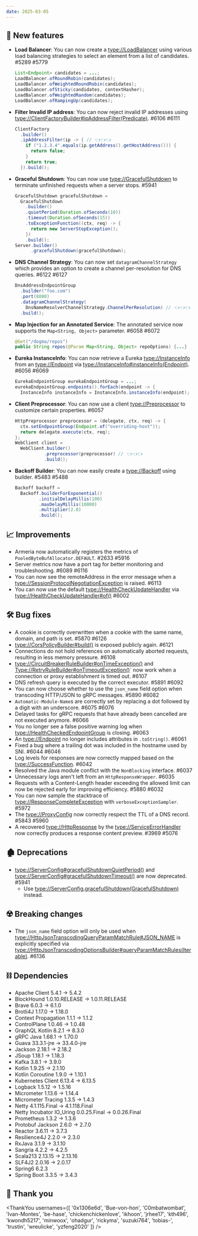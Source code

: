 ```yaml
---
date: 2025-03-05
---
```


## 🌟 New features

- **Load Balancer**: You can now create a <type://LoadBalancer> using various load balancing strategies to
  select an element from a list of candidates. #5289 #5779
  ```java
  List<Endpoint> candidates = ...;
  LoadBalancer.ofRoundRobin(candidates);
  LoadBalancer.ofWeightedRoundRobin(candidates);
  LoadBalancer.ofSticky(candidates, contextHasher);
  LoadBalancer.ofWeightedRandom(candidates);
  LoadBalancer.ofRampingUp(candidates);
  ```
- **Filter Invalid IP address**: You can now reject invalid IP addresses using
  <type://ClientFactoryBuilder#ipAddressFilter(Predicate)>. #6106 #6111
  ```java
  ClientFactory
    .builder()
    .ipAddressFilter(ip -> { // 👈👈👈
      if ("1.2.3.4".equals(ip.getAddress().getHostAddress())) {
        return false;
      }
      return true;
    }).build();
  ```
- **Graceful Shutdown**: You can now use <type://GracefulShutdown> to terminate unfinished requests
  when a server stops.  #5941
  ```java
  GracefulShutdown gracefulShutdown =
    GracefulShutdown
      .builder()
      .quietPeriod(Duration.ofSeconds(10))
      .timeout(Duration.ofSeconds(15))
      .toExceptionFunction((ctx, req) -> {
        return new ServerStopException();
      })
      .build();
  Server.builder()
        .gracefulShutdown(gracefulShutdown);
  ```
- **DNS Channel Strategy**: You can now set `datagramChannelStrategy` which provides an option to create a
  channel per-resolution for DNS queries. #6122 #6127
  ```java
  DnsAddressEndpointGroup
    .builder("foo.com")
    .port(8080)
    .datagramChannelStrategy(
      DnsNameResolverChannelStrategy.ChannelPerResolution) // 👈👈👈
    .build();
  ```
- **Map Injection for an Annotated Service**: The annotated service now supports the `Map<String, Object>`
  parameter. #6058 #6072
  ```java
  @Get("/dogma/repos")
  public String repos(@Param Map<String, Object> repoOptions) {...}
  ```
- **Eureka InstanceInfo**: You can now retrieve a Eureka <type://InstanceInfo> from an <type://Endpoint>
  via <type://InstanceInfo#instanceInfo(Endpoint)>. #6056 #6069
  ```java
  EurekaEndpointGroup eurekaEndpointGroup = ...;
  eurekaEndpointGroup.endpoints().forEach(endpoint -> {
    InstanceInfo instanceInfo = InstanceInfo.instanceInfo(endpoint); // 👈👈👈
  ```
- **Client Preprocessor**: You can now use a client <type://Preprocessor> to customize certain properties. #6057
  ```java
  HttpPreprocessor preprocessor = (delegate, ctx, req) -> {
    ctx.setEndpointGroup(Endpoint.of("overriding-host"));
    return delegate.execute(ctx, req);
  };
  WebClient client =
    WebClient.builder()
             .preprocessor(preprocessor) // 👈👈👈
             .build();
  ```
- **Backoff Builder**: You can now easily create a <type://Backoff> using builder. #5483 #5488
  ```java
  Backoff backoff =
    Backoff.builderForExponential()
           .initialDelayMillis(100)
           .maxDelayMillis(10000)
           .multiplier(2.0)
           .build();
  ```

## 📈 Improvements

- Armeria now automatically registers the metrics of `PooledByteBufAllocator.DEFAULT`. #2633 #5916
- Server metrics now have a port tag for better monitoring and troubleshooting. #6089 #6116
- You can now see the remoteAddress in the error message when a <type://SessionProtocolNegotiationException>
  is raised. #6113
- You can now use the default <type://HealthCheckUpdateHandler> via <type://HealthCheckUpdateHandler#of()> #6002

## 🛠️ Bug fixes

- A cookie is correctly overwritten when a cookie with the same name, domain, and path is set. #5870 #6126
- <type://CorsPolicyBuilder#build()> is exposed publicly again. #6121
- Connections do not hold references on automatically aborted requests, resulting in less memory pressure. #6108
- <type://CircuitBreakerRuleBuilder#onTimeException()> and <Type://RetryRuleBuilder#onTimeoutException()>`
  now work when a connection or proxy establishment is timed out. #6107
- DNS refresh query is executed by the correct executor. #5891 #6092
- You can now choose whether to use the `json_name` field option when transcoding HTTP/JSON to gRPC messages. #5890 #6082
- `Automatic-Module-Name`s are correctly set by replacing a dot followed by a digit with an underscore. #6075 #6076
- Delayed tasks for gRPC requests that have already been cancelled are not executed anymore. #6066
- You no longer see a false positive warning log when <type://HealthCheckedEndpointGroup> is closing. #6063
- An <type://Endpoint> no longer includes attributes in `.toString()`. #6061
- Fixed a bug where a trailing dot was included in the hostname used by SNI. #6044 #6046
- Log levels for responses are now correctly mapped based on the <type://SuccessFunction>. #6042
- Resolved the Java module conflict with the `NonBlocking` interface. #6037
- Unnecessary logs aren't left from an `HttpResponseWrapper`. #6035
- Requests with a Content-Length header exceeding the allowed limit can now be rejected early
  for improving efficiency. #5880 #6032
- You can now sample the stacktrace of <type://ResponseCompleteException> with `verboseExceptionSampler`. #5972
- The <type://ProxyConfig> now correctly respect the TTL of a DNS record. #5843 #5960
- A recovered <type://HttpResponse> by the <type://ServiceErrorHandler> now correctly produces a response
  content preview. #3969 #5076

## 🏚️ Deprecations

- <type://ServerConfig#gracefulShutdownQuietPeriod()> and <type://ServerConfig#gracefulShutdownTimeout()>
  are now deprecated. #5941
  - Use <type://ServerConfig.gracefulShutdown(GracefulShutdown)> instead.

## ☢️ Breaking changes

- The `json_name` field option will only be used when <type://HttpJsonTranscodingQueryParamMatchRule#JSON_NAME>
  is explicitly specified via <type://HttpJsonTranscodingOptionsBuilder#queryParamMatchRules(Iterable)>. #6136

## ⛓ Dependencies

- Apache Client 5.4.1 → 5.4.2
- BlockHound 1.0.10.RELEASE → 1.0.11.RELEASE
- Brave 6.0.3 → 6.1.0
- Brotli4J 1.17.0 → 1.18.0
- Context Propagation 1.1.1 → 1.1.2
- ControlPlane 1.0.46 → 1.0.48
- GraphQL Kotlin 8.2.1 → 8.3.0
- gRPC Java 1.68.1 → 1.70.0
- Guava 33.3.1-jre → 33.4.0-jre
- Jackson 2.18.1 → 2.18.2
- JSoup 1.18.1 → 1.18.3
- Kafka 3.8.1 → 3.9.0
- Kotlin 1.9.25 → 2.1.10
- Kotlin Coroutine 1.9.0 → 1.10.1
- Kubernetes Client 6.13.4 → 6.13.5
- Logback 1.5.12 → 1.5.16
- Micrometer 1.13.6 → 1.14.4
- Micrometer Tracing 1.3.5 → 1.4.3
- Netty 4.1.115.Final → 4.1.118.Final
- Netty Incubator IO_Uring 0.0.25.Final → 0.0.26.Final
- Prometheus 1.3.2 → 1.3.6
- Protobuf Jackson 2.6.0 → 2.7.0
- Reactor 3.6.11 → 3.7.3
- Resilience4J 2.2.0 → 2.3.0
- RxJava 3.1.9 → 3.1.10
- Sangria 4.2.2 → 4.2.5
- Scala213 2.13.15 → 2.13.16
- SLF4J2 2.0.16 → 2.0.17
- Spring6 6.2.3
- Spring Boot 3.3.5 → 3.4.3

## 🙇 Thank you

<ThankYou usernames={[
  '0x1306e6d',
  'Bue-von-hon',
  'C0mbatwombat',
  'Ivan-Montes',
  'be-hase',
  'chickenchickenlove',
  'ikhoon',
  'jrhee17',
  'kth496',
  'kwondh5217',
  'minwoox',
  'ohadgur',
  'rickyma',
  'suzuki764',
  'tobias-',
  'trustin',
  'wreulicke',
  'yzfeng2020'
]} />
